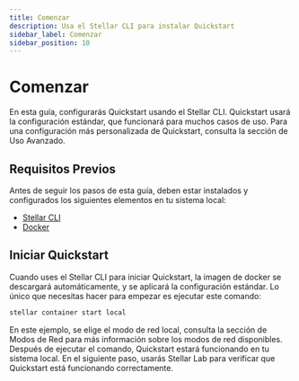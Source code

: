 ```yaml
---
title: Comenzar
description: Usa el Stellar CLI para instalar Quickstart
sidebar_label: Comenzar
sidebar_position: 10
---
```


# Comenzar

En esta guía, configurarás Quickstart usando el Stellar CLI. Quickstart usará la configuración estándar, que funcionará para muchos casos de uso. Para una configuración más personalizada de Quickstart, consulta la sección de Uso Avanzado.

## Requisitos Previos

Antes de seguir los pasos de esta guía, deben estar instalados y configurados los siguientes elementos en tu sistema local:

- [Stellar CLI](../../../build/smart-contracts/getting-started/setup.mdx#install-the-stellar-cli)
- [Docker](https://docs.docker.com/get-started/get-docker/)

## Iniciar Quickstart

Cuando uses el Stellar CLI para iniciar Quickstart, la imagen de docker se descargará automáticamente, y se aplicará la configuración estándar. Lo único que necesitas hacer para empezar es ejecutar este comando:

```sh
stellar container start local
```

En este ejemplo, se elige el modo de red local, consulta la sección de Modos de Red para más información sobre los modos de red disponibles. Después de ejecutar el comando, Quickstart estará funcionando en tu sistema local. En el siguiente paso, usarás Stellar Lab para verificar que Quickstart está funcionando correctamente.
